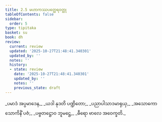 ```yaml
---
title: 2.5 မဟာကဿပတ္ထေရဝတ္ထု
tableOfContents: false
sidebar:
  order: 5
type: tipitaka
basket: su
book: dh
review:
  current: review
  updated: '2025-10-27T21:48:41.340301'
  updated_by: ''
  notes: ''
  history:
  - state: review
    date: '2025-10-27T21:48:41.340301'
    updated_by: ''
    notes: ''
    previous_state: draft
---
```



<ReviewStatus review={frontmatter.review} showDetails={true} />

<HypothesisAnnotation frontmatter={frontmatter} />

<DynamicBreadcrumb />

<Division number="28" book="dh" e="ch" v="18" p="17">

<Paragraph number="30" type="verses" book="dh">
_ပမာဒံ အပ္ပမာဒေန,_  
_ယဒါ နုဒတိ ပဏ္ဍိတော;_  
_ပညာပါသာဒမာရုယှ,_  
_အသောကော သောကိနိံ ပဇံ;_  
_ပဗ္ဗတဋ္ဌောဝ ဘူမဋ္ဌေ,_  
_ဓီရော ဗာလေ အဝေက္ခတိ._
</Paragraph>
</Division>